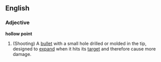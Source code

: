 ==English==
===Adjective===
'''hollow point'''
# (Shooting) A [[bullet]] with a small hole drilled or molded in the tip, designed to [[expand]] when it hits its [[target]] and therefore cause more damage.